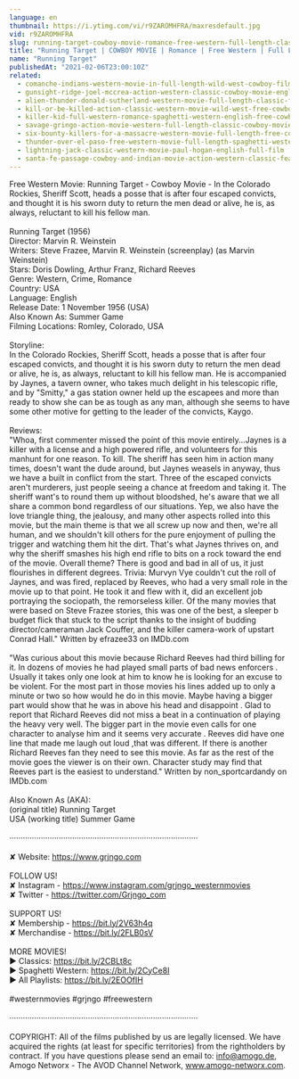 ```yaml
---
language: en
thumbnail: https://i.ytimg.com/vi/r9ZAROMHFRA/maxresdefault.jpg
vid: r9ZAROMHFRA
slug: running-target-cowboy-movie-romance-free-western-full-length-classic-movie
title: "Running Target | COWBOY MOVIE | Romance | Free Western | Full Length | Classic Movie"
name: "Running Target"
publishedAt: "2021-02-06T23:00:10Z"
related:
  - comanche-indians-western-movie-in-full-length-wild-west-cowboy-film
  - gunsight-ridge-joel-mccrea-action-western-classic-cowboy-movie-english
  - alien-thunder-donald-sutherland-western-movie-full-length-classic-feature-film-english
  - kill-or-be-killed-action-classic-western-movie-wild-west-free-cowboy-film
  - killer-kid-full-western-romance-spaghetti-western-english-free-cowboy-film
  - savage-gringo-action-movie-western-full-length-classic-cowboy-movie-english
  - six-bounty-killers-for-a-massacre-western-movie-full-length-free-cowboy-films
  - thunder-over-el-paso-free-western-movie-full-length-spaghetti-western-full-action-movie
  - lightning-jack-classic-western-movie-paul-hogan-english-full-film
  - santa-fe-passage-cowboy-and-indian-movie-action-western-classic-feature-film-in-full-length
---
```


Free Western Movie: Running Target - Cowboy Movie - In the Colorado Rockies, Sheriff Scott, heads a posse that is after four escaped convicts, and thought it is his sworn duty to return the men dead or alive, he is, as always, reluctant to kill his fellow man.<br />
<br />
Running Target (1956)<br />
Director: Marvin R. Weinstein<br />
Writers: Steve Frazee, Marvin R. Weinstein (screenplay) (as Marvin Weinstein) <br />
Stars: Doris Dowling, Arthur Franz, Richard Reeves<br />
Genre: Western, Crime, Romance<br />
Country: USA<br />
Language: English<br />
Release Date: 1 November 1956 (USA) <br />
Also Known As: Summer Game <br />
Filming Locations: Romley, Colorado, USA<br />
<br />
Storyline:<br />
In the Colorado Rockies, Sheriff Scott, heads a posse that is after four escaped convicts, and thought it is his sworn duty to return the men dead or alive, he is, as always, reluctant to kill his fellow man. He is accompanied by Jaynes, a tavern owner, who takes much delight in his telescopic rifle, and by "Smitty," a gas station owner held up the escapees and more than ready to show she can be as tough as any man, although she seems to have some other motive for getting to the leader of the convicts, Kaygo.<br />
<br />
Reviews:<br />
"Whoa, first commenter missed the point of this movie entirely...Jaynes is a killer with a license and a high powered rifle, and volunteers for this manhunt for one reason. To kill. The sheriff has seen him in action many times, doesn't want the dude around, but Jaynes weasels in anyway, thus we have a built in conflict from the start. Three of the escaped convicts aren't murderers, just people seeing a chance at freedom and taking it. The sheriff want's to round them up without bloodshed, he's aware that we all share a common bond regardless of our situations. Yep, we also have the love triangle thing, the jealousy, and many other aspects rolled into this movie, but the main theme is that we all screw up now and then, we're all human, and we shouldn't kill others for the pure enjoyment of pulling the trigger and watching them hit the dirt. That's what Jaynes thrives on, and why the sheriff smashes his high end rifle to bits on a rock toward the end of the movie. Overall theme? There is good and bad in all of us, it just flourishes in different degrees. Trivia: Murvyn Vye couldn't cut the roll of Jaynes, and was fired, replaced by Reeves, who had a very small role in the movie up to that point. He took it and flew with it, did an excellent job portraying the sociopath, the remorseless killer. Of the many movies that were based on Steve Frazee stories, this was one of the best, a sleeper b budget flick that stuck to the script thanks to the insight of budding director/cameraman Jack Couffer, and the killer camera-work of upstart Conrad Hall." Written by efrazee33 on IMDb.com <br />
<br />
"Was curious about this movie because Richard Reeves had third billing for it. In dozens of movies he had played small parts of bad news enforcers . Usually it takes only one look at him to know he is looking for an excuse to be violent. For the most part in those movies his lines added up to only a minute or two so how would he do in this movie. Maybe having a bigger part would show that he was in above his head and disappoint . Glad to report that Richard Reeves did not miss a beat in a continuation of playing the heavy very well. The bigger part in the movie even calls for one character to analyse him and it seems very accurate . Reeves did have one line that made me laugh out loud ,that was different. If there is another Richard Reeves fan they need to see this movie. As far as the rest of the movie goes the viewer is on their own. Character study may find that Reeves part is the easiest to understand." Written by non_sportcardandy on IMDb.com <br />
<br />
Also Known As (AKA):<br />
(original title) Running Target<br />
USA (working title) Summer Game<br />
<br />
····················································································<br />
<br />
✘ Website: https://www.grjngo.com<br />
<br />
FOLLOW US!<br />
✘ Instagram - https://www.instagram.com/grjngo_westernmovies<br />
✘ Twitter - https://twitter.com/Grjngo_com<br />
<br />
SUPPORT US!<br />
✘ Membership - https://bit.ly/2V63h4q<br />
✘ Merchandise - https://bit.ly/2FLB0sV<br />
<br />
MORE MOVIES! <br />
► Classics: https://bit.ly/2CBLt8c <br />
► Spaghetti Western: https://bit.ly/2CyCe8I <br />
► All Playlists: https://bit.ly/2EOOfIH <br />
<br />
#westernmovies #grjngo #freewestern<br />
<br />
····················································································<br />
<br />
COPYRIGHT: All of the films published by us are legally licensed. We have acquired the rights (at least for specific territories) from the rightholders by contract. If you have questions please send an email to: info@amogo.de, Amogo Networx - The AVOD Channel Network, www.amogo-networx.com.